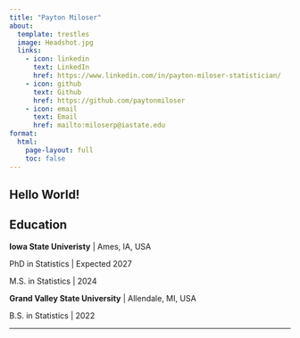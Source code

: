 ```yaml
---
title: "Payton Miloser"
about:
  template: trestles
  image: Headshot.jpg
  links:
    - icon: linkedin
      text: LinkedIn
      href: https://www.linkedin.com/in/payton-miloser-statistician/
    - icon: github
      text: Github
      href: https://github.com/paytonmiloser
    - icon: email
      text: Email
      href: mailto:miloserp@iastate.edu
format:
  html:
    page-layout: full
    toc: false
---
```


## Hello World!

## Education

**Iowa State Univeristy** \| Ames, IA, USA

PhD in Statistics \| Expected 2027

M.S. in Statistics \| 2024

**Grand Valley State University** \| Allendale, MI, USA

B.S. in Statistics \| 2022

------------------------------------------------------------------------
